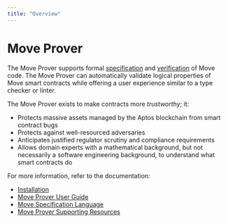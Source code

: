 ```yaml
---
title: "Overview"
---
```


# Move Prover

The Move Prover supports formal [specification](prover/spec-lang.mdx) and
[verification](prover/prover-guide.mdx) of Move code. The Move Prover can
automatically validate logical properties of Move smart contracts while offering
a user experience similar to a type checker or linter.

The Move Prover exists to make contracts more _trustworthy_; it:

- Protects massive assets managed by the Aptos blockchain from smart contract bugs
- Protects against well-resourced adversaries
- Anticipates justified regulator scrutiny and compliance requirements
- Allows domain experts with a mathematical background, but not necessarily a
software engineering background, to understand what smart contracts do

For more information, refer to the documentation:

- [Installation](../cli/setup-cli/install-move-prover.mdx)
- [Move Prover User Guide](prover/prover-guide.mdx)
- [Move Specification Language](prover/spec-lang.mdx)
- [Move Prover Supporting Resources](prover/supporting-resources.mdx)
